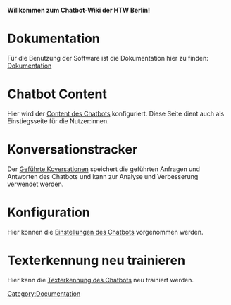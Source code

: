<strong>Willkommen zum Chatbot-Wiki der HTW Berlin!</strong>

= Dokumentation = 

Für die Benutzung der Software ist die Dokumentation hier zu finden: [[Documentation|Dokumentation]]

= Chatbot Content =

Hier wird der [[Start|Content des Chatbots]] konfiguriert. Diese Seite dient 
auch als Einstiegsseite für die Nutzer:innen.

= Konversationstracker =

Der [[Tracker|Geführte Koversationen]] speichert die 
geführten Anfragen und Antworten des Chatbots und kann zur Analyse und 
Verbesserung verwendet werden.

= Konfiguration =

Hier konnen die [[Configuration|Einstellungen des Chatbots]] vorgenommen werden.

= Texterkennung neu trainieren = 

Hier kann die [[Build classifier|Texterkennung des Chatbots]] neu trainiert 
werden.

[[Category:Documentation]]

